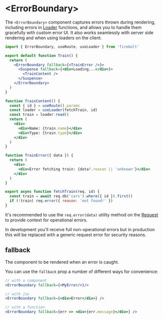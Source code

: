 <Metadata
  title='Reference: <ErrorBoundary>'
  description='API Reference for using error boundaries in Firebolt.'
/>

# \<ErrorBoundary\>

The `<ErrorBoundary>` component captures errors thrown during rendering, including errors in [Loader](/docs/loaders) functions, and allows you to handle them gracefully with custom error UI. It also works seamlessly with server side rendering and when using loaders on the client.

```jsx title='pages/trains/$id.js' lineNumbers
import { ErrorBoundary, useRoute, useLoader } from 'firebolt'

export default function Train() {
  return (
    <ErrorBoundary fallback={<TrainError />}>
      <Suspense fallback={<div>Loading...</div>}>
        <TrainContent />
      </Suspense>
    </ErrorBoundary>
  )
}

function TrainContent() {
  const { id } = useRoute().params
  const loader = useLoader(fetchTrain, id)
  const train = loader.read()
  return (
    <div>
      <div>Name: {train.name}</div>
      <div>Type: {train.type}</div>
    </div>
  )
}

function TrainError({ data }) {
  return (
    <div>
      <div>Error fetching train: {data?.reason || 'unknown'}</div>
    </div>
  )
}

export async function fetchTrain(req, id) {
  const train = await req.db('cars').where({ id }).first()
  if (!train) req.error({ reason: 'not found!' })
}
```

It's recommended to use the `req.error(data)` utility method on the [Request](/docs/ref/request) to provide context for operational errors.

In development you'll receive full non-operational errors but in production this will be replaced with a generic request error for security reasons.

## fallback

The component to be rendered when an error is caught.

You can use the `fallback` prop a number of different ways for convenience:

```jsx
// with a component
<ErrorBoundary fallback={<MyError/>}/>

// with jsx
<ErrorBoundary fallback={<div>Error</div>} />

// with a function
<ErrorBoundary fallback={err => <div>{err.message}</div>} />
```
